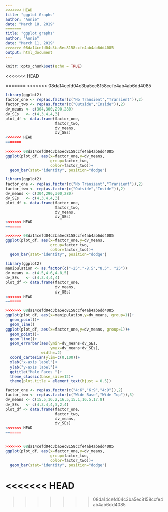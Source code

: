 ```yaml
---
<<<<<<< HEAD
title: "ggplot Graphs"
author: "Annie"
date: "March 18, 2019"
=======
title: "ggplot graphs"
author: "Annie"
date: "March 11, 2019"
>>>>>>> 08da14cefd04c3ba5ec8158ccfe4ab4ab6dd4085
output: html_document
---
```


```r
knitr::opts_chunk$set(echo = TRUE)
```

<<<<<<< HEAD

=======
>>>>>>> 08da14cefd04c3ba5ec8158ccfe4ab4ab6dd4085
```r
library(ggplot2)
factor_one <- rep(as.factor(c("No Transient","Transient")),2)
factor_two <- rep(as.factor(c("Outside","Inside")),2)
dv_means <- c(304,300,290,280)
dv_SEs   <- c(4,3.4,4,3)
plot_df <- data.frame(factor_one,
                      factor_two,
                      dv_means,
                      dv_SEs)
<<<<<<< HEAD
=======

>>>>>>> 08da14cefd04c3ba5ec8158ccfe4ab4ab6dd4085
ggplot(plot_df, aes(x=factor_one,y=dv_means,
                    group=factor_two,
                    color=factor_two))+
  geom_bar(stat="identity", position="dodge")
```

```r
library(ggplot2)
factor_one <- rep(as.factor(c("No Transient","Transient")),2)
factor_two <- rep(as.factor(c("Outside","Inside")),2)
dv_means <- c(304,290,300,280)
dv_SEs   <- c(4,3.4,4,3)
plot_df <- data.frame(factor_one,
                      factor_two,
                      dv_means,
                      dv_SEs)
<<<<<<< HEAD
=======

>>>>>>> 08da14cefd04c3ba5ec8158ccfe4ab4ab6dd4085
ggplot(plot_df, aes(x=factor_one,y=dv_means,
                    group=factor_two,
                    color=factor_two))+
  geom_bar(stat="identity", position="dodge")
```

```r
library(ggplot2)
manipulation <- as.factor(c("-25","-8.5","8.5", "25"))
dv_means <- c(4.5,4.6,4.8,5)
dv_SEs   <- c(4,3.4,4,4)
plot_df <- data.frame(factor_one,
                      dv_means,
                      dv_SEs)
<<<<<<< HEAD
=======

>>>>>>> 08da14cefd04c3ba5ec8158ccfe4ab4ab6dd4085
ggplot(plot_df, aes(x=manipulation,y=dv_means, group=1))+
  geom_point()+
  geom_line()
ggplot(plot_df, aes(x=factor_one,y=dv_means, group=1))+
  geom_point()+
  geom_line()+
  geom_errorbar(aes(ymin=dv_means-dv_SEs,
                    ymax=dv_means+dv_SEs),
                width=.2)
  coord_cartesian(ylim=c(0,100))+
  xlab("x-axis label")+
  ylab("y-axis label")+
  ggtitle("Male Faces ")+
  theme_classic(base_size=12)+
  theme(plot.title = element_text(hjust = 0.5))
```


```r
factor_one <- rep(as.factor(c("4:6","6:9","4:9")),2)
factor_two <- rep(as.factor(c("Wide Base","Wide Top")),3)
dv_means <- c(15.5,16.2,16.5,15.1,16.5,17.8)
dv_SEs   <- c(4,3.4,4,3,2,4)
plot_df <- data.frame(factor_one,
                      factor_two,
                      dv_means,
                      dv_SEs)
<<<<<<< HEAD
=======


>>>>>>> 08da14cefd04c3ba5ec8158ccfe4ab4ab6dd4085
ggplot(plot_df, aes(x=factor_one,y=dv_means,
                    group=factor_two,
                    color=factor_two))+
  geom_bar(stat="identity", position="dodge")
```
<<<<<<< HEAD
=======

>>>>>>> 08da14cefd04c3ba5ec8158ccfe4ab4ab6dd4085
